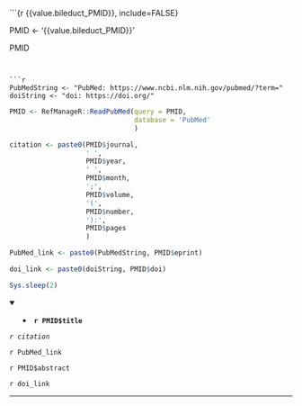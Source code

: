 <!-- ### Article {{i}} -->

<!-- #### Article `r '{{value.bileduct_PMID}}'`. -->

```{r {{value.bileduct_PMID}}, include=FALSE}

PMID <- '{{value.bileduct_PMID}}'

PMID

```


```r
PubMedString <- "PubMed: https://www.ncbi.nlm.nih.gov/pubmed/?term="
doiString <- "doi: https://doi.org/"
```


```r
PMID <- RefManageR::ReadPubMed(query = PMID,
                               database = 'PubMed'
                               )

citation <- paste0(PMID$journal,
                   ' ',
                   PMID$year,
                   ' ',
                   PMID$month,
                   ';',
                   PMID$volume,
                   '(',
                   PMID$number,
                   '):',
                   PMID$pages
                   )

PubMed_link <- paste0(PubMedString, PMID$eprint)

doi_link <- paste0(doiString, PMID$doi)

Sys.sleep(2)

```

<details open> <summary>
- **`r PMID$title`**
</summary>

*`r citation`*

`r PubMed_link`

`r PMID$abstract`

`r doi_link`

</details>

---


